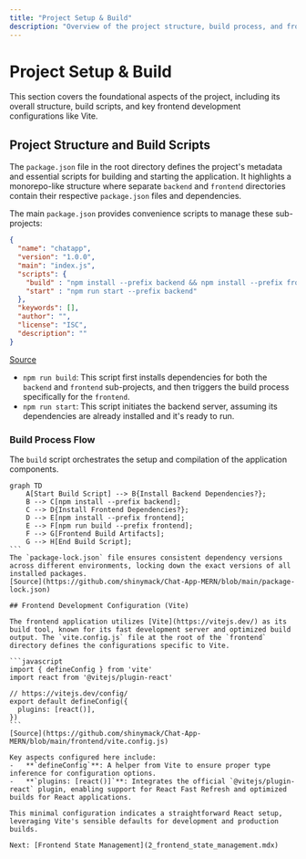 ```yaml
---
title: "Project Setup & Build"
description: "Overview of the project structure, build process, and frontend development configuration."
---
```


<TOC />

# Project Setup & Build

This section covers the foundational aspects of the project, including its overall structure, build scripts, and key frontend development configurations like Vite.

## Project Structure and Build Scripts

The `package.json` file in the root directory defines the project's metadata and essential scripts for building and starting the application. It highlights a monorepo-like structure where separate `backend` and `frontend` directories contain their respective `package.json` files and dependencies.

The main `package.json` provides convenience scripts to manage these sub-projects:

```json
{
  "name": "chatapp",
  "version": "1.0.0",
  "main": "index.js",
  "scripts": {
    "build" : "npm install --prefix backend && npm install --prefix frontend && npm run build --prefix frontend",
    "start" : "npm run start --prefix backend"
  },
  "keywords": [],
  "author": "",
  "license": "ISC",
  "description": ""
}
```
[Source](https://github.com/shinymack/Chat-App-MERN/blob/main/package.json)

-   `npm run build`: This script first installs dependencies for both the `backend` and `frontend` sub-projects, and then triggers the build process specifically for the `frontend`.
-   `npm run start`: This script initiates the backend server, assuming its dependencies are already installed and it's ready to run.

### Build Process Flow

The `build` script orchestrates the setup and compilation of the application components.

````mermaid
graph TD
    A[Start Build Script] --> B{Install Backend Dependencies?};
    B --> C[npm install --prefix backend];
    C --> D{Install Frontend Dependencies?};
    D --> E[npm install --prefix frontend];
    E --> F[npm run build --prefix frontend];
    F --> G[Frontend Build Artifacts];
    G --> H[End Build Script];
```
The `package-lock.json` file ensures consistent dependency versions across different environments, locking down the exact versions of all installed packages.
[Source](https://github.com/shinymack/Chat-App-MERN/blob/main/package-lock.json)

## Frontend Development Configuration (Vite)

The frontend application utilizes [Vite](https://vitejs.dev/) as its build tool, known for its fast development server and optimized build output. The `vite.config.js` file at the root of the `frontend` directory defines the configurations specific to Vite.

```javascript
import { defineConfig } from 'vite'
import react from '@vitejs/plugin-react'

// https://vitejs.dev/config/
export default defineConfig({
  plugins: [react()],
})
```
[Source](https://github.com/shinymack/Chat-App-MERN/blob/main/frontend/vite.config.js)

Key aspects configured here include:
-   **`defineConfig`**: A helper from Vite to ensure proper type inference for configuration options.
-   **`plugins: [react()]`**: Integrates the official `@vitejs/plugin-react` plugin, enabling support for React Fast Refresh and optimized builds for React applications.

This minimal configuration indicates a straightforward React setup, leveraging Vite's sensible defaults for development and production builds.

Next: [Frontend State Management](2_frontend_state_management.mdx)